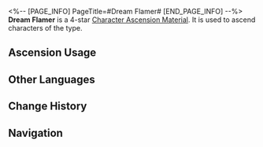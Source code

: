 <%-- [PAGE_INFO]
PageTitle=#Dream Flamer#
[END_PAGE_INFO] --%>
{{Item Infobox
|id          = 110426
|image       = Item Dream Flamer.png
|type        = Character Ascension Material
|invCategory = Upgrade Materials
|rarity      = 4
|effect      = A flamer that instantly cooks food. Can be used for the Ascension of Quantum characters.
|description = A special fiery dream flamer that uses flames to serve a delicious dream on the plate.<br />It serves as a tool for the Sweet Dreams Troupe's cooking, and can also be wielded as a weapon when they are transformed into the Dreamjolt Troupe.
|source1     = [[Stagnant Shadow: Dream's Edge]]
|source2     = [[Omni-Synthesizer]] &mdash; Material Exchange
}}
{{Description|''"By design, the flames from this flamer affect only ingredients... although that doesn't exclude the possibility of the head chef regarding you as an ingredient."''}}
'''Dream Flamer''' is a 4-star [[Character Ascension Material]]. It is used to ascend characters of the {{Color|undefined|link=1}} type.

==Ascension Usage==
{{Ascension Usage}}

==Other Languages==
{{Other Languages
|en   = Dream Flamer
|zhs  = 炙梦喷枪
|zht  = 炙夢噴槍
|ja   = 夢を炙るトーチバーナー
|ko   = 꿈 토치
|es   = Soplete de ensueño
|fr   = Lance-flammes onirique
|ru   = Огнемёт грёз
|th   = Dream Flamer
|vi   = Súng Phun Giấc Mơ
|de   = Traumflammenwerfer
|id   = Dream Flamer
|pt   = Fogareiro de Sonho
}}

==Change History==
{{Change History|2.0}}

==Navigation==
{{Upgrade Material Navbox}}